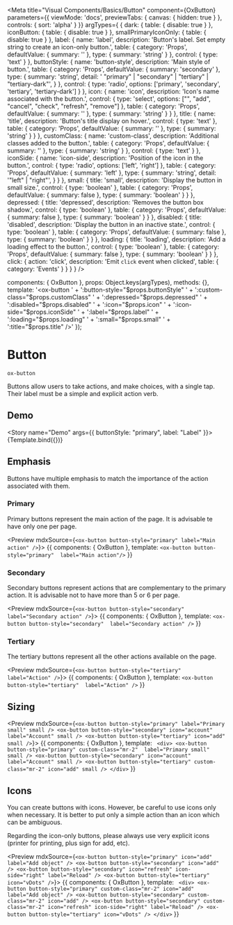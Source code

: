 
<Meta
  title="Visual Components/Basics/Button"
  component={OxButton}
  parameters={{
    viewMode: 'docs',
    previewTabs: {
      canvas: { hidden: true }
    },
    controls: {
      sort: 'alpha'
    }
  }}
  argTypes={
    {
      dark: { table: { disable: true } },
      iconButton: { table: { disable: true } },
      smallPrimaryIconOnly: { table: { disable: true } },
      label: {
        name: 'label',
        description: 'Button\'s label. Set empty string to create an icon-only button.',
        table: {
          category: 'Props',
          defaultValue: {
            summary: ''
          },
          type: {
            summary: 'string'
          }
        },
        control: {
          type: 'text'
        }
      },
      buttonStyle: {
        name: 'button-style',
        description: 'Main style of button.',
        table: {
          category: 'Props',
          defaultValue: {
            summary: 'secondary'
          },
          type: {
            summary: 'string',
            detail: ' "primary" | "secondary" | "tertiary" | "tertiary-dark"',
          }
        },
        control: {
          type: 'radio',
          options: ['primary', 'secondary', 'tertiary', 'tertiary-dark']
        }
      },
      icon: {
        name: 'icon',
        description: 'Icon\'s name associated with the button.',
        control: {
          type: 'select',
          options: ["", "add", "cancel", "check", "refresh", "remove"]
        },
        table: {
          category: 'Props',
          defaultValue: {
            summary: ''
          },
          type: {
            summary: 'string'
          }
        }
      },
      title: {
        name: 'title',
        description: 'Button\'s title display on hover.',
        control: {
          type: 'text'
        },
        table: {
          category: 'Props',
          defaultValue: {
            summary: ''
          },
          type: {
            summary: 'string'
          }
        }
      },
      customClass: {
        name: 'custom-class',
        description: 'Additional classes added to the button.',
        table: {
          category: 'Props',
          defaultValue: {
            summary: ''
          },
          type: {
            summary: 'string'
          }
        },
        control: {
          type: 'text'
        }
      },
      iconSide: {
        name: 'icon-side',
        description: 'Position of the icon in the button.',
        control: {
          type: 'radio',
          options: ['left', 'right']
        },
        table: {
          category: 'Props',
          defaultValue: {
            summary: 'left'
          },
          type: {
            summary: 'string',
            detail: '"left" | "right"',
          }
        }
      },
      small: {
        title: 'small',
        description: 'Display the button in small size.',
        control: {
          type: 'boolean'
        },
        table: {
          category: 'Props',
          defaultValue: {
            summary: false
          },
          type: {
            summary: 'boolean'
          }
        }
      },
      depressed: {
        title: 'depressed',
        description: 'Removes the button box shadow.',
        control: {
          type: 'boolean'
        },
        table: {
          category: 'Props',
          defaultValue: {
            summary: false
          },
          type: {
            summary: 'boolean'
          }
        }
      },
      disabled: {
        title: 'disabled',
        description: 'Display the button in an inactive state.',
        control: {
          type: 'boolean'
        },
        table: {
          category: 'Props',
          defaultValue: {
            summary: false
          },
          type: {
            summary: 'boolean'
          }
        }
      },
      loading: {
        title: 'loading',
        description: 'Add a loading effect to the button.',
        control: {
          type: 'boolean'
        },
        table: {
          category: 'Props',
          defaultValue: {
            summary: false
          },
          type: {
            summary: 'boolean'
          }
        }
      },
      click: {
        action: 'click',
        description: 'Emit `click` event when clicked',
        table: {
          category: 'Events'
        }
      }
    }
  }
/>

  components: { OxButton },
  props: Object.keys(argTypes),
  methods: {},
  template: '<ox-button ' +
              ':button-style="$props.buttonStyle" ' +
              ':custom-class="$props.customClass" ' +
              ':depressed="$props.depressed" ' +
              ':disabled="$props.disabled" ' +
              ':icon="$props.icon" ' +
              ':icon-side="$props.iconSide" ' +
              ':label="$props.label" ' +
              ':loading="$props.loading" ' +
              ':small="$props.small" ' +
              ':title="$props.title" />'
});

# Button

`ox-button`

Buttons allow users to take actions, and make choices, with a single tap.
Their label must be a simple and explicit action verb.

## Demo

<Story name="Demo" args={{
  buttonStyle: "primary",
  label: "Label"
}}>
  {Template.bind({})}
</Story>

<ArgsTable story="Demo" />

## Emphasis

Buttons have multiple emphasis to match the importance of the action associated with them.

### Primary

Primary buttons represent the main action of the page. It is advisable te have only one per page.

<Preview mdxSource={`
<ox-button
  button-style="primary"
  label="Main action"
/>
`}>
  <Story name="Primary">
    {{
      components: { OxButton },
      template: `<ox-button button-style="primary"  label="Main action"/>`
    }}
  </Story>
</Preview>

### Secondary

Secondary buttons represent actions that are complementary to the primary action.
It is advisable not to have more than 5 or 6 per page.

<Preview mdxSource={`
<ox-button
  button-style="secondary"
  label="Secondary action"
/>
`}>
  <Story name="Secondary">
    {{
      components: { OxButton },
      template: `<ox-button button-style="secondary"  label="Secondary action" />`
    }}
  </Story>
</Preview>

### Tertiary

The tertiary buttons represent all the other actions available on the page.

<Preview mdxSource={`
<ox-button
  button-style="tertiary"
  label="Action"
/>
`}>
  <Story name="Tertiary">
    {{
      components: { OxButton },
      template: `<ox-button button-style="tertiary"  label="Action" />`
    }}
  </Story>
</Preview>


## Sizing

<Preview mdxSource={`
<ox-button
  button-style="primary"
  label="Primary small"
  small
/>
<ox-button
  button-style="secondary"
  icon="account"
  label="Account"
  small
/>
<ox-button
  button-style="tertiary"
  icon="add"
  small
/>
`}>
  <Story name="Sizing">
    {{
      components: { OxButton },
      template: `
        <div>
         <ox-button button-style="primary" custom-class="mr-2"  label="Primary small" small />
         <ox-button button-style="secondary" icon="account" label="Account" small />
         <ox-button button-style="tertiary" custom-class="mr-2" icon="add" small />
        </div>`
    }}
  </Story>
</Preview>

## Icons

You can create buttons with icons.
However, be careful to use icons only when necessary. It is better to put only a simple action than an icon which can be ambiguous.

Regarding the icon-only buttons, please always use very explicit icons (printer for printing, plus sign for add, etc).

<Preview mdxSource={`
<ox-button
  button-style="primary"
  icon="add"
  label="Add object"
/>
<ox-button
  button-style="secondary"
  icon="add"
/>
<ox-button
  button-style="secondary"
  icon="refresh"
  icon-side="right"
  label="Reload"
/>
<ox-button
  button-style="tertiary"
  icon="vDots"
/>
`}>
  <Story name="Icons">
    {{
      components: { OxButton },
      template: `
        <div>
         <ox-button button-style="primary" custom-class="mr-2" icon="add" label="Add object" />
         <ox-button button-style="secondary" custom-class="mr-2" icon="add" />
         <ox-button button-style="secondary" custom-class="mr-2" icon="refresh" icon-side="right" label="Reload" />
         <ox-button button-style="tertiary" icon="vDots" />
        </div>`
    }}
  </Story>
</Preview>
